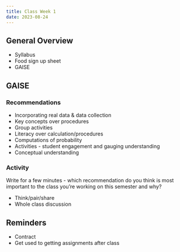 ```yaml
---
title: Class Week 1
date: 2023-08-24
---
```



## General Overview

- Syllabus
- Food sign up sheet
- GAISE


## GAISE

### Recommendations

- Incorporating real data & data collection
- Key concepts over procedures
- Group activities
- Literacy over calculation/procedures
- Computations of probability
- Activities - student engagement and gauging understanding
- Conceptual understanding

### Activity

Write for a few minutes - which recommendation do you think is most important to the class you're working on this semester and why?

  - Think/pair/share
  - Whole class discussion

## Reminders

- Contract
- Get used to getting assignments after class

